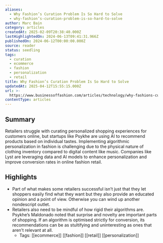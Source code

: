 ```yaml
---
aliases:
  - Why Fashion’s Curation Problem Is So Hard to Solve
  - why-fashion’s-curation-problem-is-so-hard-to-solve
author: Marc Bain
category: articles
createdAt: 2025-02-09T20:38:40.000Z
lastHighlightedOn: 2024-06-13T09:41:31.966Z
publishedOn: 2024-06-12T00:00:00.000Z
source: reader
status: seedling
tags:
  - curation
  - ecommerce
  - fashion
  - personalization
  - retail
title: Why Fashion’s Curation Problem Is So Hard to Solve
updatedAt: 2025-04-12T15:55:15.000Z
url: >-
  https://www.businessoffashion.com/articles/technology/why-fashions-curation-problem-is-so-hard-to-solve/?utm_source=newsletter_technology&utm_medium=email&utm_campaign=Technology_120624&utm_term=SUH4D7GILZEKDCN2AETWEXR5EU&utm_content=top_story_1_title
contentType: articles
---
```

## Summary

Retailers struggle with curating personalized shopping experiences for customers online, but startups like Psykhe are using AI to recommend products based on individual tastes. Implementing algorithmic personalization in fashion is challenging due to the physical nature of clothing inventory compared to digital content like music. Companies like Lyst are leveraging data and AI models to enhance personalization and improve conversion rates in online fashion retail.

## Highlights

- Part of what makes some retailers successful isn’t just that they let shoppers easily find what they want but they also provide an educated opinion and a point of view. Otherwise you can wind up another nondescript outlet.
- Retailers also need to be mindful of how rigid their algorithms are. Psykhe’s Maldonado noted that surprise and novelty are important parts of shopping. If an algorithm is optimised strictly for conversion, its recommendations can be as stultifying and uninteresting as ones that aren’t relevant at all.
    - Tags: [[ecommerce]] [[fashion]] [[retail]] [[personalization]]

